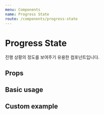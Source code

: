 ```yaml
---
menu: Components
name: Progress State
route: /components/progress-state
---
```



# Progress State

진행 상황의 정도를 보여주기 유용한 컴포넌트입니다.

## Props

<PropsTable of={ProgressState} />

## Basic usage

<Playground>
  <ProgressState percent={ 30 } />
</Playground>

## Custom example

<Playground>
  <ProgressState
    percent={ 80 }
    backgroundColor="pink"
    barColor="red"
    height={ 8 }
  />
</Playground>
